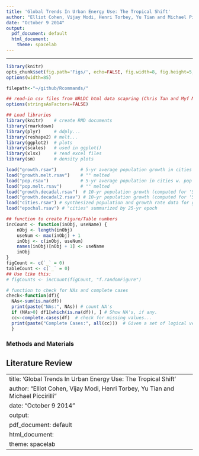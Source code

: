 ```yaml
---
title: 'Global Trends In Urban Energy Use: The Tropical Shift'
author: "Elliot Cohen, Vijay Modi, Henri Torbey, Yu Tian and Michael Piccirilli"
date: "October 9 2014"
output:
  pdf_document: default
  html_document:
    theme: spacelab
---
```

<link href="http://kevinburke.bitbucket.org/markdowncss/markdown.css" rel="stylesheet"></link>

*************
```r
library(knitr)
opts_chunk$set(fig.path='Figs/', echo=FALSE, fig.width=8, fig.height=5, cache=TRUE)
options(width=85)
```

```r
filepath<-"~/github/Rcommands/"

## read-in csv files from NRLDC html data scapring (Chris Tan and Myf March 2014)
options(stringsAsFactors=FALSE)

## Load libraries
library(knitr)    # create RMD documents
library(rmarkdown)
library(plyr)     # ddply...
library(reshape2) # melt...
library(ggplot2)  # plots
library(scales)   # used in ggplot()
library(xlsx)     # read excel files
library(sm)       # density plots

load("growth.rsav")         # 5-yr average population growth in cities w. pop > 750k (as reported)
load("growth.melt.rsav")    # "" melted
load("pop.rsav")            # 5-yr average population in cities w. pop > 750k (as reported)
load("pop.melt.rsav")       # "" melted
load("growth.decadal.rsav")  # 10-yr population growth (computed for '50-60, ..., '10-20)
load("growth.decadal2.rsav") # 10-yr population growth (computed for '55-65, ..., '15-25)
load("cities.rsav") # synthesized population and growth rate data for global cities with pop > 750k
load("epochal.rsav") # "cities" summarized by 25-yr epoch
```

```r
## function to create Figure/Table numbers
incCount <- function(inObj, useName) {
    nObj <- length(inObj)
    useNum <- max(inObj) + 1
    inObj <- c(inObj, useNum)
    names(inObj)[nObj + 1] <- useName
    inObj
}
figCount <- c(`_` = 0)
tableCount <- c(`_` = 0)
## Use like this:
# figCounts <- incCount(figCount, "f.randomFigure")

# function to check for NAs and complete cases
check<-function(df){
  NAs<-sum(is.na(df))
  print(paste("NAs:", NAs)) # count NA's
  if (NAs>0) df1[which(is.na(df)), ] # Show NA's, if any.
  cc<-complete.cases(df)  # check for missing values...
  print(paste("Complete Cases:", all(cc)))  # Given a set of logical vectors, are all of the values true?
  }
```

### Methods and Materials

Literature Review
-------------------

---
title: 'Global Trends In Urban Energy Use: The Tropical Shift'
author: "Elliot Cohen, Vijay Modi, Henri Torbey, Yu Tian and Michael Piccirilli"
date: "October 9 2014"
output:
  pdf_document: default
  html_document:
    theme: spacelab
---
